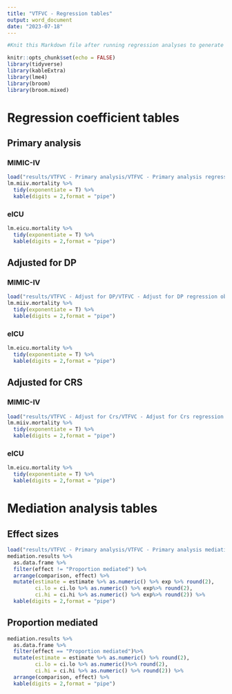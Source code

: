 ```yaml
---
title: "VTFVC - Regression tables"
output: word_document
date: "2023-07-18"
---
```


```r
#Knit this Markdown file after running regression analyses to generate output tables

knitr::opts_chunk$set(echo = FALSE)
library(tidyverse)
library(kableExtra)
library(lme4)
library(broom)
library(broom.mixed)
```

# Regression coefficient tables
## Primary analysis
### MIMIC-IV
```r
load("results/VTFVC - Primary analysis/VTFVC - Primary analysis regression objects.Rda")
lm.miiv.mortality %>%
  tidy(exponentiate = T) %>%
  kable(digits = 2,format = "pipe")
```

### eICU
```r
lm.eicu.mortality %>%
  tidy(exponentiate = T) %>%
  kable(digits = 2,format = "pipe")
```


## Adjusted for DP
### MIMIC-IV
```r
load("results/VTFVC - Adjust for DP/VTFVC - Adjust for DP regression objects.Rda")
lm.miiv.mortality %>%
  tidy(exponentiate = T) %>%
  kable(digits = 2,format = "pipe")
```

### eICU
```r
lm.eicu.mortality %>%
  tidy(exponentiate = T) %>%
  kable(digits = 2,format = "pipe")
```

## Adjusted for CRS
### MIMIC-IV
```r
load("results/VTFVC - Adjust for Crs/VTFVC - Adjust for Crs regression objects.Rda")
lm.miiv.mortality %>%
  tidy(exponentiate = T) %>%
  kable(digits = 2,format = "pipe")
```

### eICU
```r
lm.eicu.mortality %>%
  tidy(exponentiate = T) %>%
  kable(digits = 2,format = "pipe")
```


# Mediation analysis tables
## Effect sizes
```r
load("results/VTFVC - Primary analysis/VTFVC - Primary analysis mediation objects.Rda")
mediation.results %>% 
  as.data.frame %>% 
  filter(effect != "Proportion mediated") %>%
  arrange(comparison, effect) %>%
  mutate(estimate = estimate %>% as.numeric() %>% exp %>% round(2), 
         ci.lo = ci.lo %>% as.numeric() %>% exp%>% round(2), 
         ci.hi = ci.hi %>% as.numeric() %>% exp%>% round(2)) %>%
  kable(digits = 2,format = "pipe")
```

## Proportion mediated
```r
mediation.results %>% 
  as.data.frame %>% 
  filter(effect == "Proportion mediated")%>%
  mutate(estimate = estimate %>% as.numeric() %>% round(2), 
         ci.lo = ci.lo %>% as.numeric()%>% round(2), 
         ci.hi = ci.hi %>% as.numeric() %>% round(2)) %>%
  arrange(comparison, effect) %>%
  kable(digits = 2,format = "pipe")
```

